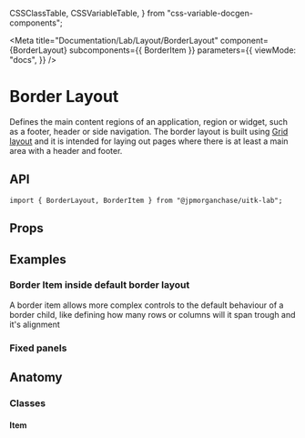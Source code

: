   CSSClassTable,
  CSSVariableTable,
} from "css-variable-docgen-components";

<Meta
  title="Documentation/Lab/Layout/BorderLayout"
  component={BorderLayout}
  subcomponents={{ BorderItem }}
  parameters={{
    viewMode: "docs",
  }}
/>

# Border Layout

Defines the main content regions of an application, region or widget, such as a footer, header or side navigation.
The border layout is built using [Grid layout](?path=/docs/layout-docs-core-gridlayout--page) and it is intended for laying out pages where there is at least a main area with a header and footer.

<Canvas>
  <Story id="lab-layout-borderlayout--toolkit-border-layout" />
</Canvas>

## API

```
import { BorderLayout, BorderItem } from "@jpmorganchase/uitk-lab";
```

## Props

<ArgsTable of={BorderLayout} />

## Examples

### Border Item inside default border layout

A border item allows more complex controls to the default behaviour of a border child, like defining how many rows or columns will it span trough and it's alignment

<Canvas>
  <Story id="lab-layout-borderlayout-borderitem--toolkit-border-item" />
</Canvas>

### Fixed panels

<Canvas>
  <Story id="lab-layout-borderlayout--toolkit-border-layout-fixed-panels" />
</Canvas>

## Anatomy

<Canvas>
  <ComponentAnatomy showLegend>
    <BorderLayout style={{ border: "dashed 1px black", padding: "1rem" }}>
      <BorderItem style={{ border: "dashed 1px black", padding: "1rem" }} />
    </BorderLayout>
  </ComponentAnatomy>
</Canvas>

### Classes

#### Item

<CSSClassTable of={BorderItem} />
